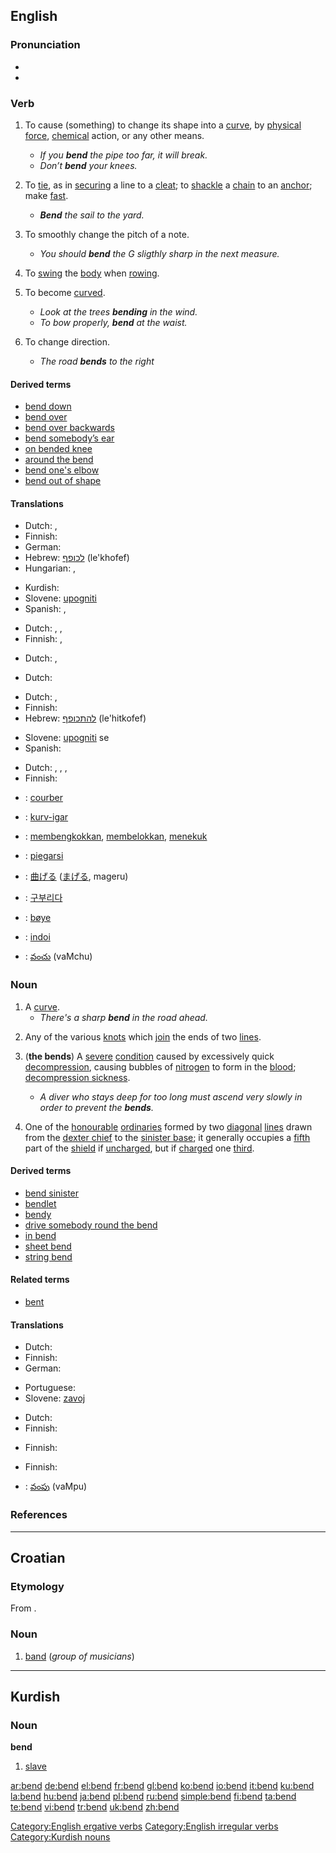 {{wikipedia|dab=bend}}
==English==

===Pronunciation===
*{{IPA|/'bɛnd/}}
* {{rhymes|ɛnd}}

===Verb===
{{en-verb|bends|bending|bent}}

# {{transitive}} To cause (something) to change its shape into a [[curve]], by [[physical]] [[force]], [[chemical]] action, or any other means.
#* ''If you '''bend''' the pipe too far, it will break.''
#* ''Don’t '''bend''' your knees.''
# {{context|transitive|nautical}} To [[tie]], as in [[securing]] a line to a [[cleat]]; to [[shackle]] a [[chain]] to an [[anchor]]; make [[fast]].
#* '''''Bend''' the sail to the yard.''
# {{context|transitive|music}} To smoothly change the pitch of a note.
#* ''You should '''bend''' the G sligthly sharp in the next measure.''
# {{context|intransitive|nautical}} To [[swing]] the [[body]] when [[rowing]].
# {{intransitive}}  To become [[curve]]d.
#* ''Look at the trees '''bending''' in the wind.''
#* ''To bow properly, '''bend''' at the waist.''
# {{intransitive}} To change direction.
#* ''The road '''bends''' to the right''

====Derived terms====
* [[bend down]]
* [[bend over]]
* [[bend over backwards]]
* [[bend somebody’s ear]]
* [[on bended knee]]
* [[around the bend]]
* [[bend one's elbow]]
* [[bend out of shape]]

====Translations====
{{trans-top|to shape into a curve}}
*Dutch: {{t+|nl|buigen}}, {{t|nl|plooien}}
* Finnish: {{t-|fi|taivuttaa}}
* German: {{t+|de|beugen}}
*Hebrew: [[לכופף]] (le'khofef)
* Hungarian: {{t-|hu|hajlít}}, {{t-|hu|görbít}}
{{trans-mid}}
*Kurdish: {{KUchar|[[چه‌ماندن]]}}
*Slovene: [[upogniti]]
* Spanish: {{t-|es|doblar}}, {{t-|es|curvar}}
{{trans-bottom}}

{{trans-top|to tie a line}}
*Dutch: {{t|nl|knopen}}, {{t+|nl|bevestigen}}, {{t+|nl|vastmaken}}
* Finnish: {{t+|fi|sitoa}}, {{t+|fi|kiinnittää}}
{{trans-mid}}
{{trans-bottom}}

{{trans-top|to change the pitch}}
*Dutch: {{t+|nl|buigen}}, {{t|nl|corrigeren}}
{{trans-mid}}
{{trans-bottom}}

{{trans-top|to swing the body when rowing}}
*Dutch: {{t+|nl|buigen}}
{{trans-mid}}
{{trans-bottom}}

{{trans-top|to become curved}}
*Dutch: {{t+|nl|buigen}}, {{t|nl|plooien}}
* Finnish: {{t-|fi|taipua}}
*Hebrew: [[להתכופף]] (le'hitkofef)
{{trans-mid}}
*Slovene: [[upogniti]] se
* Spanish: {{t-|es|doblarse}}
{{trans-bottom}}

{{trans-top|to change direction}}
*Dutch: {{t|nl|afbuigen}}, {{t+|nl|buigen}}, {{t+|nl|draaien}}, {{t+|nl|gaan}}
* Finnish: {{t+|fi|kääntyä}}
{{trans-mid}}
{{trans-bottom}}

{{checktrans}}
{{trans-top|Translations to be categorized}}
*{{ttbc|French}}: [[courber]]
*{{ttbc|Ido}}: [[kurv-igar]]
*{{ttbc|Indonesian}}: [[bengkok|membengkokkan]], [[belok|membelokkan]], [[tekuk|menekuk]]
*{{ttbc|Italian}}: [[piegarsi]]
*{{ttbc|Japanese}}: [[曲げる]] ([[まげる]], mageru)
*{{ttbc|Korean}}: [[구부리다]]
*{{ttbc|Norwegian}}: [[bøye]]
*{{ttbc|Romanian}}: [[indoi]]
*{{ttbc|Telugu}}: [[వంచు]] (vaMchu)
{{trans-bottom}}

===Noun===
{{en-noun}}

# A [[curve]].
#* ''There's a sharp '''bend''' in the road ahead.''
# {{nautical}} Any of the various [[knot]]s which [[join]] the ends of two [[line]]s.<!-- or the end of a line into some other object; (the latter are called hitch)
#* Note: In naval parlance, a knot involves splicing the strands of a rope.-->
# {{context|in plural|medicine|diving}} ('''the bends''') A [[severe]] [[condition]] caused by excessively quick [[decompression]], causing bubbles of [[nitrogen]] to form in the [[blood]]; [[decompression sickness]].
#* ''A diver who stays deep for too long must ascend very slowly in order to prevent the '''bends'''.''
# {{heraldry}} One of the [[honourable]] [[ordinary|ordinaries]] formed by two [[diagonal]] [[line]]s drawn from the [[dexter chief]] to the [[sinister base]]; it generally occupies a [[fifth]] part of the [[shield]] if [[uncharged]], but if [[charged]] one [[third]].

====Derived terms====
* [[bend sinister]]
* [[bendlet]]
* [[bendy]]
* [[drive somebody round the bend]]
* [[in bend]]
* [[sheet bend]]
* [[string bend]]

====Related terms====
* [[bent]]

====Translations====
{{trans-top|curve}}
*Dutch: {{t+|nl|bocht|m}}
* Finnish: {{t+|fi|mutka}}
* German: {{t-|de|Kurve|f}}
{{trans-mid}}
* Portuguese: {{t+|pt|curva|f}}
*Slovene: [[zavoj]] {{m}}
{{trans-bottom}}

{{trans-top|knot}}
*Dutch: {{t|nl|verbindingsknoop|m}}
* Finnish: {{t-|fi|kytky}}
{{trans-mid}}
{{trans-bottom}}

{{trans-top|decompression sickness}}
* Finnish: {{t-|fi|sukeltajantauti}}
{{trans-mid}}
{{trans-bottom}}

{{trans-top|heraldic term}}
* Finnish: {{t-|fi|palkki}}
{{trans-mid}}
{{trans-bottom}}

{{checktrans}}
{{trans-top|Translations to be categorized}}
*{{ttbc|Telugu}}: [[వంపు]] (vaMpu)
{{trans-bottom}}

===References===
{{R:Heraldry 1862}}

[[Category:English ergative verbs]]
[[Category:English irregular verbs]]

----

==Croatian==

===Etymology===
From {{E.|hr}} {{term|band}}.

===Noun===
{{hr-noun|m}}

# [[band]] (''group of musicians'')

----

==Kurdish==

===Noun===
'''bend'''

# [[slave]]

[[Category:Kurdish nouns]]

[[ar:bend]]
[[de:bend]]
[[el:bend]]
[[fr:bend]]
[[gl:bend]]
[[ko:bend]]
[[io:bend]]
[[it:bend]]
[[ku:bend]]
[[la:bend]]
[[hu:bend]]
[[ja:bend]]
[[pl:bend]]
[[ru:bend]]
[[simple:bend]]
[[fi:bend]]
[[ta:bend]]
[[te:bend]]
[[vi:bend]]
[[tr:bend]]
[[uk:bend]]
[[zh:bend]]